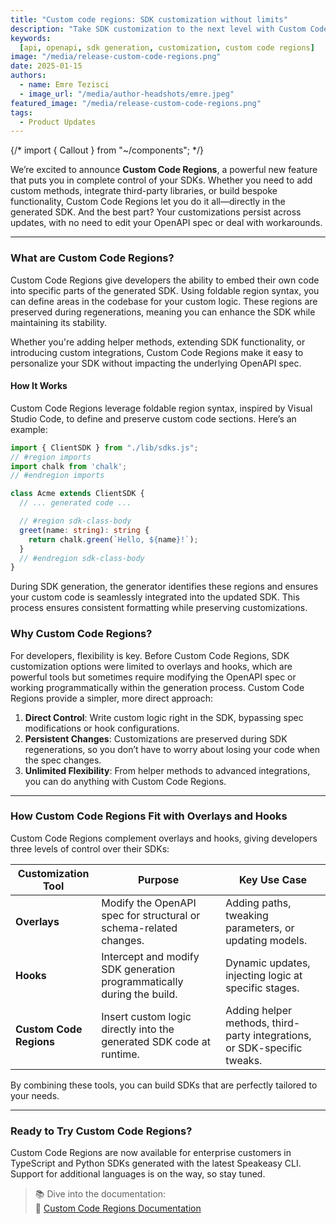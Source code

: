 ```yaml
---
title: "Custom code regions: SDK customization without limits"
description: "Take SDK customization to the next level with Custom Code Regions, the most flexible way to tailor your SDKs without modifying the OpenAPI spec."
keywords:
  [api, openapi, sdk generation, customization, custom code regions]
image: "/media/release-custom-code-regions.png"
date: 2025-01-15
authors:
  - name: Emre Tezisci
  - image_url: "/media/author-headshots/emre.jpeg"
featured_image: "/media/release-custom-code-regions.png"
tags:
  - Product Updates
---
```


{/* import { Callout } from "~/components"; */}

We’re excited to announce **Custom Code Regions**, a powerful new feature that puts you in complete control of your SDKs. Whether you need to add custom methods, integrate third-party libraries, or build bespoke functionality, Custom Code Regions let you do it all—directly in the generated SDK. And the best part? Your customizations persist across updates, with no need to edit your OpenAPI spec or deal with workarounds.  

---

### What are Custom Code Regions?  

Custom Code Regions give developers the ability to embed their own code into specific parts of the generated SDK. Using foldable region syntax, you can define areas in the codebase for your custom logic. These regions are preserved during regenerations, meaning you can enhance the SDK while maintaining its stability.  

Whether you're adding helper methods, extending SDK functionality, or introducing custom integrations, Custom Code Regions make it easy to personalize your SDK without impacting the underlying OpenAPI spec.  

#### **How It Works**

Custom Code Regions leverage foldable region syntax, inspired by Visual Studio Code, to define and preserve custom code sections. Here’s an example:

  ```typescript
  import { ClientSDK } from "./lib/sdks.js";
  // #region imports
  import chalk from 'chalk';
  // #endregion imports

  class Acme extends ClientSDK {
    // ... generated code ...

    // #region sdk-class-body
    greet(name: string): string {
      return chalk.green(`Hello, ${name}!`);
    }
    // #endregion sdk-class-body
  }
  ```
  
During SDK generation, the generator identifies these regions and ensures your custom code is seamlessly integrated into the updated SDK. This process ensures consistent formatting while preserving customizations.

### Why Custom Code Regions?  

For developers, flexibility is key. Before Custom Code Regions, SDK customization options were limited to overlays and hooks, which are powerful tools but sometimes require modifying the OpenAPI spec or working programmatically within the generation process. Custom Code Regions provide a simpler, more direct approach:  

1. **Direct Control**: Write custom logic right in the SDK, bypassing spec modifications or hook configurations.  
2. **Persistent Changes**: Customizations are preserved during SDK regenerations, so you don’t have to worry about losing your code when the spec changes.  
3. **Unlimited Flexibility**: From helper methods to advanced integrations, you can do anything with Custom Code Regions.  

---

### How Custom Code Regions Fit with Overlays and Hooks  

Custom Code Regions complement overlays and hooks, giving developers three levels of control over their SDKs:  

| **Customization Tool**    | **Purpose**                                                                 | **Key Use Case**                                         |
|----------------------------|-----------------------------------------------------------------------------|---------------------------------------------------------|
| **Overlays**               | Modify the OpenAPI spec for structural or schema-related changes.           | Adding paths, tweaking parameters, or updating models.  |
| **Hooks**                  | Intercept and modify SDK generation programmatically during the build.      | Dynamic updates, injecting logic at specific stages.    |
| **Custom Code Regions**    | Insert custom logic directly into the generated SDK code at runtime.        | Adding helper methods, third-party integrations, or SDK-specific tweaks. |

By combining these tools, you can build SDKs that are perfectly tailored to your needs.  

---

### Ready to Try Custom Code Regions?  

Custom Code Regions are now available for enterprise customers in TypeScript and Python SDKs generated with the latest Speakeasy CLI. Support for additional languages is on the way, so stay tuned.

> 📚 Dive into the documentation:  
> 🔗 [Custom Code Regions Documentation](/docs/customize/code/code-regions/overview)
